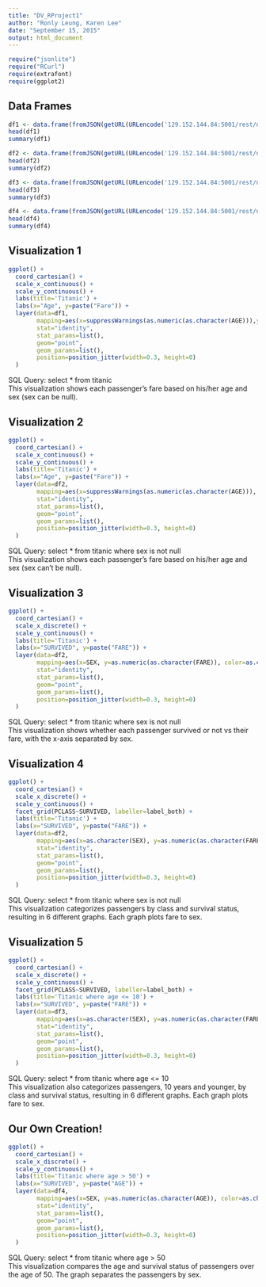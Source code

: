 ```yaml
---
title: "DV_RProject1"
author: "Ronly Leung, Karen Lee"
date: "September 15, 2015"
output: html_document
---
```


```r
require("jsonlite")
require("RCurl")
require(extrafont)
require(ggplot2)
```

## Data Frames
``` r
df1 <- data.frame(fromJSON(getURL(URLencode('129.152.144.84:5001/rest/native/?query="select * from titanic"'),httpheader=c(DB='jdbc:oracle:thin:@129.152.144.84:1521/PDBF15DV.usuniversi01134.oraclecloud.internal', USER='cs329e_kwl377', PASS='orcl_kwl377', MODE='native_mode', MODEL='model', returnDimensions = 'False', returnFor = 'JSON'), verbose = TRUE), ))
head(df1)
summary(df1)

df2 <- data.frame(fromJSON(getURL(URLencode('129.152.144.84:5001/rest/native/?query="select * from titanic where sex is not null"'),httpheader=c(DB='jdbc:oracle:thin:@129.152.144.84:1521/PDBF15DV.usuniversi01134.oraclecloud.internal', USER='cs329e_kwl377', PASS='orcl_kwl377', MODE='native_mode', MODEL='model', returnDimensions = 'False', returnFor = 'JSON'), verbose = TRUE), ))
head(df2)
summary(df2)

df3 <- data.frame(fromJSON(getURL(URLencode('129.152.144.84:5001/rest/native/?query="select * from titanic where age <= 10"'),httpheader=c(DB='jdbc:oracle:thin:@129.152.144.84:1521/PDBF15DV.usuniversi01134.oraclecloud.internal', USER='cs329e_kwl377', PASS='orcl_kwl377', MODE='native_mode', MODEL='model', returnDimensions = 'False', returnFor = 'JSON'), verbose = TRUE), ))
head(df3)
summary(df3)

df4 <- data.frame(fromJSON(getURL(URLencode('129.152.144.84:5001/rest/native/?query="select * from titanic where age > 50"'),httpheader=c(DB='jdbc:oracle:thin:@129.152.144.84:1521/PDBF15DV.usuniversi01134.oraclecloud.internal', USER='cs329e_kwl377', PASS='orcl_kwl377', MODE='native_mode', MODEL='model', returnDimensions = 'False', returnFor = 'JSON'), verbose = TRUE), ))
head(df4)
summary(df4)
```

## Visualization 1
```r
ggplot() + 
  coord_cartesian() + 
  scale_x_continuous() +
  scale_y_continuous() +
  labs(title='Titanic') +
  labs(x="Age", y=paste("Fare")) +
  layer(data=df1, 
        mapping=aes(x=suppressWarnings(as.numeric(as.character(AGE))),y=suppressWarnings(as.numeric(as.character(FARE))), color=SEX), 
        stat="identity", 
        stat_params=list(), 
        geom="point",
        geom_params=list(), 
        position=position_jitter(width=0.3, height=0)
  )
```

SQL Query: select * from titanic  
This visualization shows each passenger's fare based on his/her age and sex (sex can be null).

## Visualization 2
```r
ggplot() + 
  coord_cartesian() + 
  scale_x_continuous() +
  scale_y_continuous() +
  labs(title='Titanic') +
  labs(x="Age", y=paste("Fare")) +
  layer(data=df2, 
        mapping=aes(x=suppressWarnings(as.numeric(as.character(AGE))), y=suppressWarnings(as.numeric(as.character(FARE))), color=SEX), 
        stat="identity", 
        stat_params=list(), 
        geom="point",
        geom_params=list(), 
        position=position_jitter(width=0.3, height=0)
  )
```

SQL Query: select * from titanic where sex is not null  
This visualization shows each passenger's fare based on his/her age and sex (sex can't be null).

## Visualization 3
```r
ggplot() + 
  coord_cartesian() + 
  scale_x_discrete() +
  scale_y_continuous() +
  labs(title='Titanic') +
  labs(x="SURVIVED", y=paste("FARE")) +
  layer(data=df2, 
        mapping=aes(x=SEX, y=as.numeric(as.character(FARE)), color=as.character(SURVIVED)), 
        stat="identity", 
        stat_params=list(), 
        geom="point",
        geom_params=list(), 
        position=position_jitter(width=0.3, height=0)
  )
```

SQL Query: select * from titanic where sex is not null  
This visualization shows whether each passenger survived or not vs their fare, with the x-axis separated by sex.

## Visualization 4
```R
ggplot() + 
  coord_cartesian() + 
  scale_x_discrete() +
  scale_y_continuous() +
  facet_grid(PCLASS~SURVIVED, labeller=label_both) +
  labs(title='Titanic') +
  labs(x="SURVIVED", y=paste("FARE")) +
  layer(data=df2, 
        mapping=aes(x=as.character(SEX), y=as.numeric(as.character(FARE)), color=SEX),
        stat="identity", 
        stat_params=list(), 
        geom="point",
        geom_params=list(), 
        position=position_jitter(width=0.3, height=0)
  )
```

SQL Query: select * from titanic where sex is not null  
This visualization categorizes passengers by class and survival status, resulting in 6 different graphs. Each graph plots fare to sex. 

## Visualization 5
```r
ggplot() + 
  coord_cartesian() + 
  scale_x_discrete() +
  scale_y_continuous() +
  facet_grid(PCLASS~SURVIVED, labeller=label_both) +
  labs(title='Titanic where age <= 10') +
  labs(x="SURVIVED", y=paste("FARE")) +
  layer(data=df3, 
        mapping=aes(x=as.character(SEX), y=as.numeric(as.character(FARE)), color=SEX),
        stat="identity", 
        stat_params=list(), 
        geom="point",
        geom_params=list(), 
        position=position_jitter(width=0.3, height=0)
  )
```

SQL Query: select * from titanic where age <= 10  
This visualization also categorizes passengers, 10 years and younger, by class and survival status, resulting in 6 different graphs. Each graph plots fare to sex. 

## Our Own Creation!
```r
ggplot() + 
  coord_cartesian() + 
  scale_x_discrete() +
  scale_y_continuous() +
  labs(title='Titanic where age > 50') +
  labs(x="SURVIVED", y=paste("AGE")) +
  layer(data=df4, 
        mapping=aes(x=SEX, y=as.numeric(as.character(AGE)), color=as.character(SURVIVED)), 
        stat="identity", 
        stat_params=list(), 
        geom="point",
        geom_params=list(), 
        position=position_jitter(width=0.3, height=0)
  )
```

SQL Query: select * from titanic where age > 50  
This visualization compares the age and survival status of passengers over the age of 50. The graph separates the passengers by sex.

